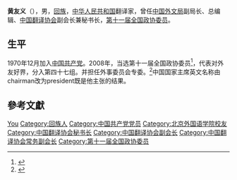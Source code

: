 '''黄友义'''（{{bd|1953年|6月|}}），男，[[回族|回族]]，[[中华人民共和国|中华人民共和国]]翻译家，曾任[[中国外文局|中国外文局]]副局长、总编辑、[[中国翻译协会|中国翻译协会]]副会长兼秘书长，[[第十一届全国政协委员|第十一届全国政协委员]]。

== 生平 ==
1970年12月加入[[中国共产党|中国共产党]]。2008年，当选第十一届全国政协委员<ref>{{cite news|title=第十一届全国政协委员名单|url=http://www.indaa.com.cn/zt/2009qglh/zxzs/200903/t20090303_127573.html|accessdate=2013-04-09|newspaper=新华社北京1月25日电 中国人民政治协商会议第十一届全国委员会委员名单(共2237人，2008年1月25日政协第十届全国委员会常务委员会第二十次会议通过)|date=2008年1月25日|deadurl=yes|archiveurl=https://web.archive.org/web/20130928014403/http://www.indaa.com.cn/zt/2009qglh/zxzs/200903/t20090303_127573.html|archivedate=2013年9月28日}}</ref>，代表对外友好界，分入第四十七组。并担任外事委员会专委。<ref>{{cite news|title=全国政协信息-黄友义|url=http://www.cppcc.gov.cn/CMS/wylibary/showJcwyxtInfoWylibary.action?tabJcwyxt.guid=11W0016540&wytype=wjwy|accessdate=2013-04-11|newspaper=全国政协委员会}}</ref>中国国家主席英文名称由chairman改为president既是他主张的结果。

== 參考文獻 ==
{{reflist}}

{{中国政治人物小作品}}
{{Navboxes 
| title  = 黄友义在[[中国翻译协会|中国翻译协会]]的职务
| list1  =
{{中国翻译工作者协会第四届全国理事会}}
{{中国翻译协会第五届全国理事会}}
{{中国翻译协会第六届理事会}}
{{中国翻译协会第七届理事会}}
}}

{{Authority control}}
{{DEFAULTSORT:Huang}}
[[Category:黄姓|You]]
[[Category:回族人|Category:回族人]]
[[Category:中国共产党党员|Category:中国共产党党员]]
[[Category:北京外国语学院校友|Category:北京外国语学院校友]]
[[Category:中国翻译协会秘书长|Category:中国翻译协会秘书长]]
[[Category:中国翻译协会副会长|Category:中国翻译协会副会长]]
[[Category:中国翻译协会常务副会长|Category:中国翻译协会常务副会长]]
[[Category:第十一届全国政协委员|Category:第十一届全国政协委员]]
